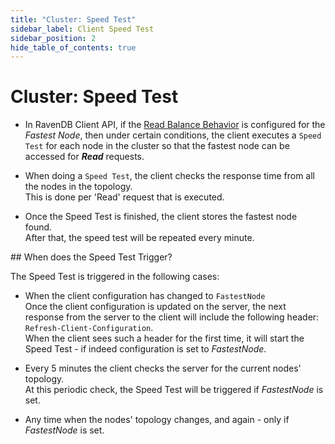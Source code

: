 ```yaml
---
title: "Cluster: Speed Test"
sidebar_label: Client Speed Test
sidebar_position: 2
hide_table_of_contents: true
---
```



# Cluster: Speed Test
<Admonition type="note" title="Note">

* In RavenDB Client API, if the [Read Balance Behavior](../../client-api/configuration/load-balance/read-balance-behavior.mdx) is configured for the _Fastest Node_, 
  then under certain conditions, the client executes a `Speed Test` for each node in the cluster so that the fastest node can be accessed for ***Read*** requests.  

* When doing a `Speed Test`, the client checks the response time from all the nodes in the topology.  
  This is done per 'Read' request that is executed.  

* Once the Speed Test is finished, the client stores the fastest node found.  
  After that, the speed test will be repeated every minute.  
</Admonition>
## When does the Speed Test Trigger?

The Speed Test is triggered in the following cases:

* When the client configuration has changed to `FastestNode`  
  Once the client configuration is updated on the server, the next response from the server to the client will include the following header: `Refresh-Client-Configuration`.  
  When the client sees such a header for the first time, it will start the Speed Test - if indeed configuration is set to _FastestNode_.  

* Every 5 minutes the client checks the server for the current nodes' topology.  
   At this periodic check, the Speed Test will be triggered if _FastestNode_ is set.  

* Any time when the nodes' topology changes, and again - only if _FastestNode_ is set.  



